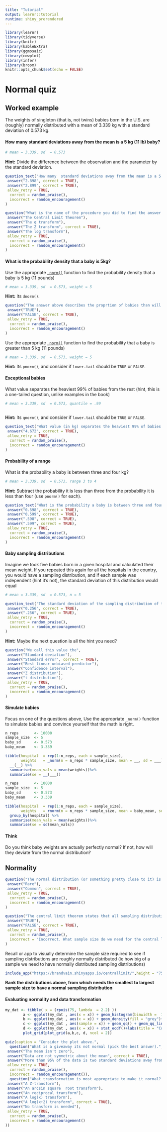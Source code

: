 ```yaml
---
title: "Tutorial"
output: learnr::tutorial
runtime: shiny_prerendered
---
```


```r
library(learnr)
library(tidyverse)
library(knitr)
library(kableExtra)
library(ggmosaic)
library(cowplot)
library(infer)
library(broom)
knitr::opts_chunk$set(echo = FALSE)

```

# Normal quiz  


## Worked example  



The weights of singleton (that is, not twins) babies born in the U.S. are  (roughly) normally distributed with a mean of 3.339 kg with a standard deviation of 0.573 kg.  


#### How many standard deviations away from the mean is a 5 kg (11 lb) baby?  

```r
# mean = 3.339, sd  = 0.573
```

<div id="math-hint">
**Hint:** Divide the difference between the observation and the parameter by the standard deviation.
</div>



```r
question_text("How many  standard deviations away from the mean is a 5 kg (11 lb) baby?  (include three numbers past the decimal).",
 answer("2.898", correct = TRUE),
 answer("2.899", correct = TRUE),
 allow_retry = TRUE,   
  correct = random_praise(),
  incorrect = random_encouragement()
)
```

```r
question("What is the name of the procedure you did to find the answer above.",
 answer("The Central Limit Theorem"),
 answer("The q transform"),
 answer("The Z transform", correct = TRUE),
 answer("The log transform"),
 allow_retry = TRUE,   
  correct = random_praise(),
  incorrect = random_encouragement()
)
```

#### What is the probability density that a baby is 5kg? 


Use the appropriate [`_norm()`](https://stat.ethz.ch/R-manual/R-devel/library/stats/html/Normal.html) function to find the probability density that a baby is 5 kg (11 pounds)

```r
# mean = 3.339, sd  = 0.573, weight = 5

```

<div id="math11-hint">
**Hint:** Its `dnorm()`.
</div>


```r
question("The answer above describes the proprtion of babies than will 5 kg at birth (be prepared to explain).",
 answer("TRUE"),
 answer("FALSE", correct = TRUE),
 allow_retry = TRUE,   
  correct = random_praise(),
  incorrect = random_encouragement()
)
```


Use the appropriate [`_norm()`](https://stat.ethz.ch/R-manual/R-devel/library/stats/html/Normal.html) function to find the probability  that a baby is greater than 5 kg (11 pounds)   

```r
# mean = 3.339, sd  = 0.573, weight = 5

```

<div id="math21-hint">
**Hint:** Its `pnorm()`, and consider if `lower.tail` should be `TRUE` or `FALSE`. 
</div>


#### Exceptional babies   

What value separates the heaviest 99% of babies from the rest (hint, this is a one-tailed question, unlike examples in the book)


```r
# mean = 3.339, sd  = 0.573, quantile = .99
 
```

<div id="math12-hint">
**Hint:** Its `qnorm()`, and consider if `lower.tail` should be `TRUE` or `FALSE`. 
</div>


```r
question_text("What value (in kg) separates the heaviest 99% of babies from the rest ?  (include three numbers past the decimal).",
 answer("4.672", correct = TRUE),
 allow_retry = TRUE,   
  correct = random_praise(),
  incorrect = random_encouragement()
)
```

#### Probability of a range   

What is the probability a baby is between three and four kg?   


```r
# mean = 3.339, sd  = 0.573, range 3 to 4

```


<div id="math121-hint">
**Hint:** Subtract the probability it is less than three from the probability it is less than four (use `pnorm()` for each). 
</div>


```r
question_text("What is the probability a baby is between three and four kg?  (include three numbers past the decimal).",
 answer("0.598", correct = TRUE),
 answer("0.599", correct = TRUE),
 answer(".598", correct = TRUE),
 answer(".599", correct = TRUE),
 allow_retry = TRUE,   
  correct = random_praise(),
  incorrect = random_encouragement()
)
```

#### Baby sampling distributions   

Imagine we took five babies born in a given hospital and calculated their mean weight. If you repeated this again for all the hospitals in the country, you would have a sampling distribution, and if each sample was independent (hint it's not),  the standard deviation of this distribution would equal   

```r
# mean = 3.339, sd  = 0.573, n = 5

```


```r
question_text("The standard deviation of the sampling distribution of the weights of five babies equals (include three numbers past the decimal).",
 answer("0.256", correct = TRUE),
 answer(".256", correct = TRUE),
 allow_retry = TRUE,   
  correct = random_praise(),
  incorrect = random_encouragement()
)
```



<div id="mathz3-hint">
**Hint:** Maybe the next question is all the hint you need?    
</div>

```r
question("We call this value the",
 answer("Standard deviation"),
 answer("Standard error", correct = TRUE),
 answer("Best linear unbiased predictor"),
 answer("Confidence interval"),
 answer("Z distribution"),
 answer("t distribution"),
 allow_retry = TRUE,   
  correct = random_praise(),
  incorrect = random_encouragement()
)
```

#### Simulate babies

Focus on one of the questions above, Use the appropriate `_norm()` function to simulate babies and convince yourself that the math is right.  


```r
n_reps       <- 10000
sample_size  <- 5
baby_sd      <- 0.573
baby_mean    <- 3.339

tibble(hospital  = rep(1:n_reps, each = sample_size),
       weights   = _norm(n = n_reps * sample_size, mean = __, sd = ___)) %>%
  __(__) %>%
  summarise(mean_vals = mean(weights))%>%
  summarise(se = __(___))
```


```r
n_reps       <- 10000
sample_size  <- 5
baby_sd      <- 0.573
baby_mean    <- 3.339

tibble(hospital  = rep(1:n_reps, each = sample_size),
       weights   = rnorm(n = n_reps * sample_size, mean = baby_mean, sd = baby_sd)) %>%
  group_by(hospital) %>%
  summarise(mean_vals = mean(weights))%>%
  summarise(se = sd(mean_vals))
```



#### Think  

Do you think baby weights  are actually perfectly normal? If not, how will they deviate from the normal distribution?  

##  Normality   

```r
question("The normal distribution (or something pretty close to it) is quite ____ in the real world",
 answer("Rare"),
 answer("Common", correct = TRUE),
 allow_retry = TRUE,   
  correct = random_praise(),
  incorrect = random_encouragement()
)
```


```r
question("The central limit theorem states that all sampling distributions will be normal, regardless of sample size or the underlying distribution.",
 answer("TRUE"),
 answer("FALSE", correct = TRUE),
 allow_retry = TRUE,   
  correct = random_praise(),
  incorrect = "Incorrect. What sample size do we need for the central limit theorem?"
)
```


Recall or app to visually determine the sample size required to see  if sampling distributions are roughly normally distributed  (ie how big of a sample we need to have normally distributed sampling distributions)

```r
include_app("https://brandvain.shinyapps.io/centrallimit/",height = "750")
```


**Rank the distributions above, from which needs the smallest to largest sample size to have a normal sampling distribution**

#### Evaluating normality and data transformation

```r
my_dat <- tibble( x = (rpois(75, lambda  = 2.2) )) 
        a <- ggplot(my_dat , aes(x = x)) + geom_histogram(binwidth =  1,color = "white")+labs(title = "Histogram")
        b <- ggplot(my_dat , aes(x = x)) + geom_density(fill = "grey")+labs(title = "Density plot")
        c <- ggplot(my_dat , aes(sample = x)) + geom_qq() + geom_qq_line()+labs(title = "quantile-quantile plot")
        d <- ggplot(my_dat , aes(x = x)) + stat_ecdf()+labs(title = "Cumulative distribution")
        plot_grid(plot_grid(a,b,c, d, ncol = 2))
```


```r
quiz(caption = "Consider the plot above.", 
  question("What is a giveaway its not normal (pick the best answer).",
 answer("The mean isn't zero"),
 answer("Data are not symmetric about the mean", correct = TRUE),
 answer("More than 95% of the data is two standard deviations away from the mean"),
 allow_retry = TRUE,   
  correct = random_praise(),
  incorrect = random_encouragement()), 
  question("What transformation is most appropriate to make it normal? ",
 answer("A Z-transform"),
 answer("An arcsin square  root transform"), 
 answer("An reciprocal transform"),
 answer("A log(x) transform"),
 answer("A log(x+2) transform", correct = TRUE),
 answer("No transform is needed"),
 allow_retry = TRUE,   
  correct = random_praise(),
  incorrect = random_encouragement()
))
```

